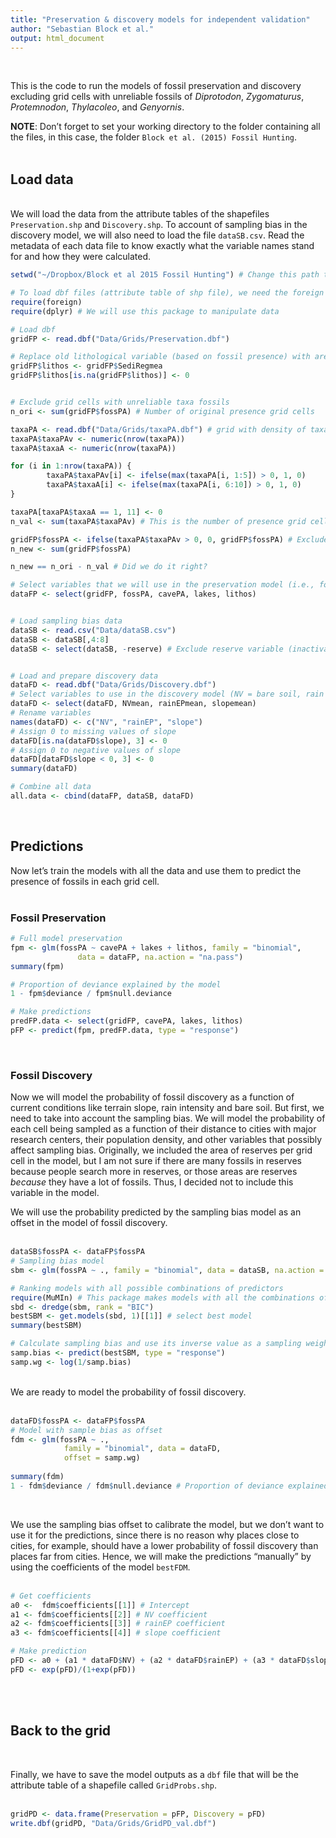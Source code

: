 ```yaml
---
title: "Preservation & discovery models for independent validation"
author: "Sebastian Block et al."
output: html_document
---
```

<br>

This is the code to run the models of fossil preservation and discovery excluding grid cells with unreliable fossils of *Diprotodon*, *Zygomaturus*, *Protemnodon*, *Thylacoleo*, and *Genyornis*. <br>

**NOTE**: Don't forget to set your working directory to the folder containing all the files, in this case, the folder `Block et al. (2015) Fossil Hunting`. <br> <br>


## Load data
<br>
We will load the data from the attribute tables of the shapefiles `Preservation.shp` and `Discovery.shp`. To account of sampling bias in the discovery model, we will also need to load the file `dataSB.csv`. Read the metadata of each data file to know exactly what the variable names stand for and how they were calculated. 
<br>

```r
setwd("~/Dropbox/Block et al 2015 Fossil Hunting") # Change this path to match the location of the directory in your computer

# To load dbf files (attribute table of shp file), we need the foreign package
require(foreign) 
require(dplyr) # We will use this package to manipulate data 

# Load dbf
gridFP <- read.dbf("Data/Grids/Preservation.dbf")

# Replace old lithological variable (based on fossil presence) with area of sedimentary rocks and regoliths
gridFP$lithos <- gridFP$SediRegmea 
gridFP$lithos[is.na(gridFP$lithos)] <- 0


# Exclude grid cells with unreliable taxa fossils
n_ori <- sum(gridFP$fossPA) # Number of original presence grid cells

taxaPA <- read.dbf("Data/Grids/taxaPA.dbf") # grid with density of taxa fossils in each grid cell
taxaPA$taxaPAv <- numeric(nrow(taxaPA))
taxaPA$taxaA <- numeric(nrow(taxaPA))

for (i in 1:nrow(taxaPA)) {
        taxaPA$taxaPAv[i] <- ifelse(max(taxaPA[i, 1:5]) > 0, 1, 0)
        taxaPA$taxaA[i] <- ifelse(max(taxaPA[i, 6:10]) > 0, 1, 0)
}

taxaPA[taxaPA$taxaA == 1, 11] <- 0
n_val <- sum(taxaPA$taxaPAv) # This is the number of presence grid cells to remove

gridFP$fossPA <- ifelse(taxaPA$taxaPAv > 0, 0, gridFP$fossPA) # Exclude grid cells
n_new <- sum(gridFP$fossPA)

n_new == n_ori - n_val # Did we do it right?

# Select variables that we will use in the preservation model (i.e., fossil presence/absence, lake cover, and suitable rock cover)
dataFP <- select(gridFP, fossPA, cavePA, lakes, lithos)


# Load sampling bias data
dataSB <- read.csv("Data/dataSB.csv")
dataSB <- dataSB[,4:8]
dataSB <- select(dataSB, -reserve) # Exclude reserve variable (inactivate this line if you want to include them)


# Load and prepare discovery data
dataFD <- read.dbf("Data/Grids/Discovery.dbf")
# Select variables to use in the discovery model (NV = bare soil, rain erosive power, mean slope)
dataFD <- select(dataFD, NVmean, rainEPmean, slopemean)
# Rename variables
names(dataFD) <- c("NV", "rainEP", "slope")
# Assign 0 to missing values of slope
dataFD[is.na(dataFD$slope), 3] <- 0
# Assign 0 to negative values of slope
dataFD[dataFD$slope < 0, 3] <- 0
summary(dataFD)

# Combine all data
all.data <- cbind(dataFP, dataSB, dataFD)
```

<br>

## Predictions



Now let's train the models with all the data and use them to predict the presence of fossils in each grid cell. <br> <br>

### Fossil Preservation

```r
# Full model preservation
fpm <- glm(fossPA ~ cavePA + lakes + lithos, family = "binomial", 
               data = dataFP, na.action = "na.pass")
summary(fpm)

# Proportion of deviance explained by the model
1 - fpm$deviance / fpm$null.deviance 

# Make predictions
predFP.data <- select(gridFP, cavePA, lakes, lithos)
pFP <- predict(fpm, predFP.data, type = "response")
```
<br>

### Fossil Discovery

Now we will model the probability of fossil discovery as a function of current conditions like terrain slope, rain intensity and bare soil. But first, we need to take into account the sampling bias. We will model the probability of each cell being sampled as a function of their distance to cities with major research centers, their population density, and other variables that possibly affect sampling bias. Originally, we included the area of reserves per grid cell in the model, but I am not sure if there are many fossils in reserves because people search more in reserves, or those areas are reserves *because* they have a lot of fossils. Thus, I decided not to include this variable in the model. <br>

We will use the probability predicted by the sampling bias model as an offset in the model of fossil discovery. <br><br>

```r
dataSB$fossPA <- dataFP$fossPA
# Sampling bias model
sbm <- glm(fossPA ~ ., family = "binomial", data = dataSB, na.action = "na.pass")

# Ranking models with all possible combinations of predictors
require(MuMIn) # This package makes models with all the combinations of variables and ranks them
sbd <- dredge(sbm, rank = "BIC")
bestSBM <- get.models(sbd, 1)[[1]] # select best model
summary(bestSBM)

# Calculate sampling bias and use its inverse value as a sampling weight
samp.bias <- predict(bestSBM, type = "response")
samp.wg <- log(1/samp.bias)
```

<br>
We are ready to model the probability of fossil discovery. <br><br>

```r
dataFD$fossPA <- dataFP$fossPA
# Model with sample bias as offset
fdm <- glm(fossPA ~ ., 
            family = "binomial", data = dataFD, 
            offset = samp.wg)
 
summary(fdm)
1 - fdm$deviance / fdm$null.deviance # Proportion of deviance explained
```
<br>

We use the sampling bias offset to calibrate the model, but we don't want to use it for the predictions, since there is no reason why places close to cities, for example, should have a lower probability of fossil discovery than places far from cities. Hence, we will make the predictions "manually" by using the coefficients of the model `bestFDM`. <br> <br>

```r
# Get coefficients
a0 <-  fdm$coefficients[[1]] # Intercept
a1 <- fdm$coefficients[[2]] # NV coefficient
a2 <- fdm$coefficients[[3]] # rainEP coefficient
a3 <- fdm$coefficients[[4]] # slope coefficient

# Make prediction
pFD <- a0 + (a1 * dataFD$NV) + (a2 * dataFD$rainEP) + (a3 * dataFD$slope) 
pFD <- exp(pFD)/(1+exp(pFD))
```

<br> <br>

## Back to the grid
<br>

Finally, we have to save the model outputs as a `dbf` file that will be the attribute table of a shapefile called `GridProbs.shp`. <br> <br>

```r
gridPD <- data.frame(Preservation = pFP, Discovery = pFD)
write.dbf(gridPD, "Data/Grids/GridPD_val.dbf")
```

